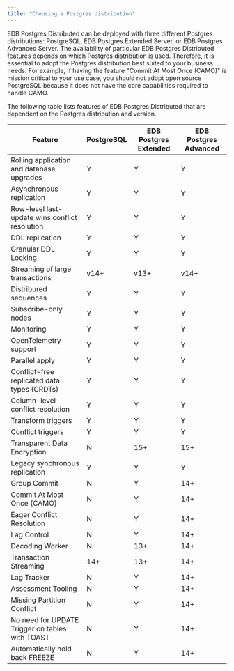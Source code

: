 ```yaml
---
title: "Choosing a Postgres distribution"
---
```


EDB Postgres Distributed can be deployed with three different Postgres distributions: PostgreSQL, EDB Postgres Extended Server, or EDB Postgres Advanced Server.  The availability of particular EDB Postgres Distributed features depends on which Postgres distribution is used. Therefore, it is essential to adopt the Postgres distribution best suited to your business needs. For example, if having the feature "Commit At Most Once (CAMO)" is mission critical to your use case, you should not adopt open source PostgreSQL because it does not have the core capabilities required to handle CAMO.

The following table lists features of EDB Postgres Distributed that are dependent on the Postgres distribution and version.

| Feature                                         | PostgreSQL | EDB Postgres Extended | EDB Postgres Advanced |
|-------------------------------------------------|------------|-----------------------|-----------------------|
| Rolling application and database upgrades       | Y          | Y                     | Y                     |
| Asynchronous replication                        | Y          | Y                     | Y                     |
| Row-level last-update wins conflict resolution  | Y          | Y                     | Y                     |
| DDL replication                                 | Y          | Y                     | Y                     |
| Granular DDL Locking                            | Y          | Y                     | Y                     |
| Streaming of large transactions                 | v14+       | v13+                  | v14+                  |
| Distribured sequences                           | Y          | Y                     | Y                     |
| Subscribe-only nodes                            | Y          | Y                     | Y                     |
| Monitoring                                      | Y          | Y                     | Y                     |
| OpenTelemetry support                           | Y          | Y                     | Y                     |
| Parallel apply                                  | Y          | Y                     | Y                     |
| Conflict-free replicated data types (CRDTs)     | Y          | Y                     | Y                     |
| Column-level conflict resolution                | Y          | Y                     | Y                     |
| Transform triggers                              | Y          | Y                     | Y                     |
| Conflict triggers                               | Y          | Y                     | Y                     |
| Transparent Data Encryption                     | N          | 15+                   | 15+                   |
| Legacy synchronous replication                  | Y          | Y                     | Y                     |
| Group Commit                                    | N          | Y                     | 14+                   |
| Commit At Most Once (CAMO)                      | N          | Y                     | 14+                   |
| Eager Conflict Resolution                       | N          | Y                     | 14+                   |
| Lag Control                                     | N          | Y                     | 14+                   |
| Decoding Worker                                 | N          | 13+                   | 14+                   |
| Transaction Streaming                           | 14+        | 13+                   | 14+                   |
| Lag Tracker                                     | N          | Y                     | 14+                   |
| Assessment Tooling                              | N          | Y                     | 14+                   |
| Missing Partition Conflict                      | N          | Y                     | 14+                   |
| No need for UPDATE Trigger on tables with TOAST | N          | Y                     | 14+                   |
| Automatically hold back FREEZE                  | N          | Y                     | 14+                   |
